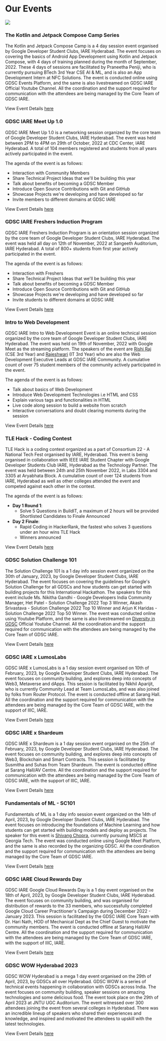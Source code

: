# Our Events

![](../public/images/events.jpg)

### The Kotlin and Jetpack Compose Camp Series

The Kotlin and Jetpack Compose Camp is a 4 day session event organised by Google Developer Student Clubs, IARE Hyderabad. The event focuses on covering the basics of Android App Development using Kotlin and Jetpack Compose, with 4 days of training planned during the month of September, 2022. These 4 days of sessions are facilitated by Praneetha Peniji, who is currently pursuing BTech 3rd Year CSE AI & ML, and is also an App Development Intern at NFC Solutions. The event is conducted online using GDSC Events Platform, and the same is also livestreamed on GDSC IARE Official Youtube Channel. All the coordination and the support required for communication with the attendees are being managed by the Core Team of GDSC IARE. 

View Event Details [here](https://gdsc.community.dev/events/details/developer-student-clubs-institute-of-aeronautical-engineering-hyderabad-presents-kotlin-and-jetpack-compose-camp-day-1/)

### GDSC IARE Meet Up 1.0

GDSC IARE Meet Up 1.0 is a networking session organized by the core team of Google Developer Student Clubs, IARE Hyderabad. The event was held between 2PM to 4PM on 29th of October, 2022 at CDC Center, IARE Hyderabad. A total of 104 members registered and students from all years actively participated in the event.

The agenda of the event is as follows:

* Interaction with Community Members
* Share Technical Project Ideas that we'll be building this year
* Talk about benefits of becoming a GDSC Member
* Introduce Open Source Contributions with Git and GitHub
* Showcase Projects we're developing and have developed so far
* Invite members to different domains at GDSC IARE

View Event Details [here](https://gdsc.community.dev/events/details/developer-student-clubs-institute-of-aeronautical-engineering-hyderabad-presents-gdsc-iare-meet-up-10/)

### GDSC IARE Freshers Induction Program

GDSC IARE Freshers Induction Program is an orientation session organized by the core team of Google Developer Student Clubs, IARE Hyderabad. The event was held all day on 12th of November, 2022 at Sangeeth Auditorium, IARE Hyderabad. A total of 800+ students from first year actively participated in the event.

The agenda of the event is as follows:

* Interaction with Freshers 
* Share Technical Project Ideas that we'll be building this year
* Talk about benefits of becoming a GDSC Member
* Introduce Open Source Contributions with Git and GitHub
* Showcase Projects we're developing and have developed so far
* Invite students to different domains at GDSC IARE

View Event Details [here](https://gdsc.community.dev/events/details/developer-student-clubs-institute-of-aeronautical-engineering-hyderabad-presents-gdsc-iare-freshers-induction-program/)

### Intro to Web Development

GDSC IARE Intro to Web Development Event is an online technical session organized by the core team of Google Developer Student Clubs, IARE Hyderabad. The event was held on 19th of November, 2022 with Google Meet as the streaming platform.  The speakers of the event are [Rishi Raj](https://www.linkedin.com/in/rishi-raj-a36930206/) (CSE 3rd Year) and [Rajeshwari](https://www.linkedin.com/in/pavuluri-rajeshwari-497a34210/) (IT 3rd Year) who are also the Web Development Executive Leads at GDSC IARE Community. A cumulative count of over 75 student members of the community actively participated in the event.

The agenda of the event is as follows:

* Talk about basics of Web Development
* Introduce Web Development Technologies i.e HTML and CSS
* Explain various tags and functionalities in HTML
* Live code along session to build a website from scratch
* Interactive conversations and doubt clearing moments during the session

View Event Details [here](https://gdsc.community.dev/events/details/developer-student-clubs-institute-of-aeronautical-engineering-hyderabad-presents-intro-to-web-development/)

### TLE Hack - Coding Contest

TLE Hack is a coding contest organized as a part of Consortium 22 - A National Tech Fest organised by IARE, Hyderabad. This event is being organised in collaboration with IEEE IARE Student Chapter with Google Developer Students Club IARE, Hyderabad as the Technology Partner. The event was held between 24th and 25th November 2022, in Labs 3304 and 3305 at Aryabhata Block.  A cumulative count of over 124 students from IARE, Hyderabad as well as other colleges attended the event and competed against each other in the contest.

The agenda of the event is as follows:
* **Day 1 Round 1**: 
    * Solve 5 Questions in BuildIT, a maximum of 2 hours will be provided
Shortlisted Candidates to Finale Announced
* **Day 2 Finale**: 
    * Rapid Coding in HackerRank, the fastest who solves 3 questions under an hour wins TLE Hack
    * Winners announced

View Event Details [here](https://gdsc.community.dev/events/details/developer-student-clubs-institute-of-aeronautical-engineering-hyderabad-presents-tle-hack-coding-contest/)

### GDSC Solution Challenge 101

The Solution Challenge 101 is a 1 day info session event organized on the 30th of January, 2023, by Google Developer Student Clubs, IARE Hyderabad. The event focuses on covering the guidelines for Google's Solution Challenge for all GDSCs and how students can get started with building projects for this International Hackathon. The speakers for this event include Ms. Nikitha Gandhi -  Google Developers India Community Manager, Het Patel - Solution Challenge 2022 Top 3 Winner, Akash Srivastava - Solution Challenge 2022 Top 10 Winner and Arjun K Haridas - Solution Challenge 2022 Top 50 Winner. The event was conducted online using Youtube Platform, and the same is also livestreamed on [Diversity in GDSC](https://www.youtube.com/c/DiversityinDSC) Official Youtube Channel. All the coordination and the support required for communication with the attendees are being managed by the Core Team of GDSC IARE. 

View Event Details [here](https://gdsc.community.dev/events/details/developer-student-clubs-institute-of-aeronautical-engineering-hyderabad-presents-gdsc-solution-challenge-101/)

### GDSC IARE x LumosLabs

GDSC IARE x LumosLabs is a 1 day session event organised on 10th of February, 2023, by Google Developer Student Clubs, IARE Hyderabad. The event focuses on community building, and explores deep into concepts of Web3, Metaverse and dApps. This session is facilitated by Nikhil Aparijit, who is currently Community Lead at Team LumosLabs, and was also joined by folks from Router Protocol. The event is conducted offline  at Sarang Hall. All the coordination and the support required for communication with the attendees are being managed by the Core Team of GDSC IARE, with the support of IIIC, IARE. 

View Event Details [here](https://gdsc.community.dev/events/details/developer-student-clubs-institute-of-aeronautical-engineering-hyderabad-presents-gdsc-iare-x-lumoslabs/)

### GDSC IARE x Shardeum

GDSC IARE x Shardeum is a 1 day session event organised on the 25th of February, 2023, by Google Developer Student Clubs, IARE Hyderabad. The event focuses on community building, and explores deep into concepts of Web3, Blockchain and Smart Contracts. This session is facilitated by Susmitha and Suhas from Team Shardeum. The event is conducted offline at Sarang Hall/AV Centre. All the coordination and the support required for communication with the attendees are being managed by the Core Team of GDSC IARE, with the support of IIIC, IARE. 

View Event Details [here](https://gdsc.community.dev/events/details/developer-student-clubs-institute-of-aeronautical-engineering-hyderabad-presents-gdsc-iare-x-shardeum/)

### Fundamentals of ML - SC101

Fundamentals of ML is a 1 day info session event organized on the 14th of April, 2023, by Google Developer Student Clubs, IARE Hyderabad. The event focuses on introducing the foundations of Machine Learning and how students can get started with building models and deploy as projects. The speaker for this event is [Shivang Chopra](https://www.linkedin.com/in/shivangchopra11), currently pursuing MSCS at Georgia Tech. The event was conducted online using Google Meet Platform, and the same is also recorded by the organizing GDSC. All the coordination and the support required for communication with the attendees are being managed by the Core Team of GDSC IARE. 

View Event Details [here](https://gdsc.community.dev/events/details/developer-student-clubs-institute-of-aeronautical-engineering-hyderabad-presents-fundamentals-of-ml//)

### GDSC IARE Cloud Rewards Day

GDSC IARE Google Cloud Rewards Day is a 1 day event organised on the 18th of April, 2023, by Google Developer Student Clubs, IARE Hyderabad. The event focuses on community building, and was organised for distribution of rewards to the 33 members, who successfully completed Google Cloud Career Practitioner's Campaign during December 2022 - January 2023. This session is facilitated by the GDSC IARE Core Team with Dr. Hari Nath, HOD of Mechanical Dept as the Chief Guest to motivate the community members. The event is conducted offline at Sarang Hall/AV Centre. All the coordination and the support required for communication with the attendees are being managed by the Core Team of GDSC IARE, with the support of IIIC, IARE. 

View Event Details [here](https://gdsc.community.dev/events/details/developer-student-clubs-institute-of-aeronautical-engineering-hyderabad-presents-google-cloud-rewards-day/)

### GDSC WOW Hyderabad 2023

GDSC WOW Hyderabad is a mega 1 day event organised on the 29th of April, 2023, by GDSCs all over Hyderabad. GDSC WOW is a series of technical events happening in collaboration with GDSCs across India. The event focuses on community building, speaker sessions on amazing technologies and some delicious food. The event took place on the 29th of April 2023 at JNTU UGC Auditorium. The event witnessed over 300 attendees joining the event from several colleges in Hyderabad.  There was an incredible lineup of speakers who shared their experiences and knowledge,  and inspired and motivated the attendees to upskill with the latest technologies.

View Event Details [here](https://gdsc.community.dev/events/details/developer-student-clubs-institute-of-aeronautical-engineering-hyderabad-presents-gdsc-wow-hyderabad-2023/)








